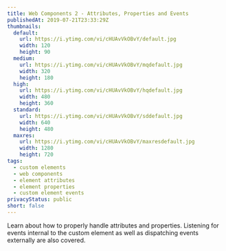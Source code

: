 ```yaml
---
title: Web Components 2 - Attributes, Properties and Events
publishedAt: 2019-07-21T23:33:29Z
thumbnails:
  default:
    url: https://i.ytimg.com/vi/cHUAvVkOBvY/default.jpg
    width: 120
    height: 90
  medium:
    url: https://i.ytimg.com/vi/cHUAvVkOBvY/mqdefault.jpg
    width: 320
    height: 180
  high:
    url: https://i.ytimg.com/vi/cHUAvVkOBvY/hqdefault.jpg
    width: 480
    height: 360
  standard:
    url: https://i.ytimg.com/vi/cHUAvVkOBvY/sddefault.jpg
    width: 640
    height: 480
  maxres:
    url: https://i.ytimg.com/vi/cHUAvVkOBvY/maxresdefault.jpg
    width: 1280
    height: 720
tags:
  - custom elements
  - web components
  - element attributes
  - element properties
  - custom element events
privacyStatus: public
short: false
---
```

  
Learn about how to properly handle attributes and properties. Listening for events internal to the custom element as well as dispatching events externally are also covered.
